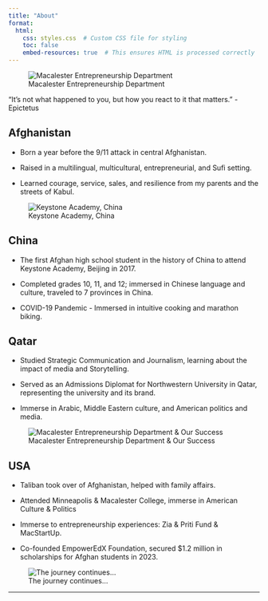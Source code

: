 ```yaml
---
title: "About"
format:
  html:
    css: styles.css  # Custom CSS file for styling
    toc: false
    embed-resources: true  # This ensures HTML is processed correctly
---
```


![Macalester Entrepreneurship Department](images/MAC-Entre%20Department.jpg)

::: red-background
“It’s not what happened to you, but how you react to it that matters.” - Epictetus
:::

## Afghanistan

-   Born a year before the 9/11 attack in central Afghanistan.

-   Raised in a multilingual, multicultural, entrepreneurial, and Sufi setting.

-   Learned courage, service, sales, and resilience from my parents and the streets of Kabul.

![Keystone Academy, China](https://world-schools.com/wp-content/uploads/2020/06/326_img2_900x600.jpg.optimal.jpg)

## China

-   The first Afghan high school student in the history of China to attend Keystone Academy, Beijing in 2017. 

-   Completed grades 10, 11, and 12; immersed in Chinese language and culture, traveled to 7 provinces in China.

-   COVID-19 Pandemic - Immersed in intuitive cooking and marathon biking.

## Qatar

-   Studied Strategic Communication and Journalism, learning about the impact of media and Storytelling.

-   Served as an Admissions Diplomat for Northwestern University in Qatar, representing the university and its brand.

-   Immerse in Arabic, Middle Eastern culture, and American politics and media.

![Macalester Entrepreneurship Department & Our Success](images/Fatima%20&%20Mac%20Entrepunership.jpg)

## USA

-   Taliban took over of Afghanistan, helped with family affairs.

-   Attended Minneapolis & Macalester College, immerse in American Culture & Politics

-   Immerse to entrepreneurship experiences: Zia & Priti Fund & MacStartUp.

-   Co-founded EmpowerEdX Foundation, secured \$1.2 million in scholarships for Afghan students in 2023.

![The journey continues...](images/Diana:Basir%20Great%20wall.jpg)

------------------------------------------------------------------------
